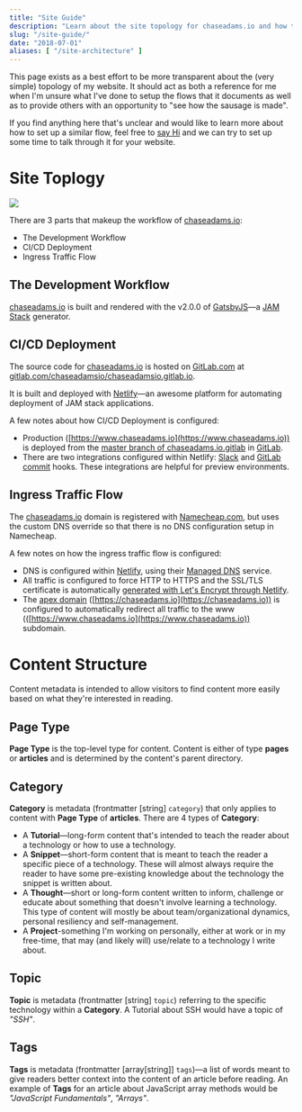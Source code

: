 ```yaml
---
title: "Site Guide"
description: "Learn about the site topology for chaseadams.io and how the content is structured."
slug: "/site-guide/"
date: "2018-07-01"
aliases: [ "/site-architecture" ]
---
```


This page exists as a best effort to be more transparent about the (very simple) topology of my website. It should act as both a reference for me when I'm unsure what I've done to setup the flows that it documents as well as to provide others with an opportunity to "see how the sausage is made".

If you find anything here that's unclear and would like to learn more about how to set up a similar flow, feel free to [say Hi](/contact) and we can try to set up some time to talk through it for your website.

# Site Toplogy

![](/img/chaseadams.io-topology@2x.png)

There are 3 parts that makeup the workflow of [chaseadams.io](https://www.chaseadams.io):

- The Development Workflow
- CI/CD Deployment
- Ingress Traffic Flow

## The Development Workflow

[chaseadams.io](https://www.chaseadams.io) is built and rendered with the v2.0.0 of [GatsbyJS](https://www.gatsbyjs.org/)—a [JAM Stack](https://jamstack.org/) generator.

## CI/CD Deployment

The source code for [chaseadams.io](https://www.chaseadams.io) is hosted on [GitLab.com](https://gitlab.com) at [gitlab.com/chaseadamsio/chaseadamsio.gitlab.io](https://gitlab.com/chaseadamsio/chaseadamsio.gitlab.io).

It is built and deployed with [Netlify](https://www.netlify.com/about/)—an awesome platform for automating deployment of JAM stack applications.

A few notes about how CI/CD Deployment is configured:

- Production ([https://www.chaseadams.io](https://www.chaseadams.io)) is deployed from the [master branch of chaseadams.io.gitlab](https://gitlab.com/chaseadamsio/chaseadamsio.gitlab.io/tree/master) in [GitLab](https://gitlab.com/chaseadamsio/chaseadamsio.gitlab.io).
- There are two integrations configured within Netlify: [Slack](https://www.netlify.com/blog/2016/07/18/shiny-slack-notifications-from-netlify/) and [GitLab commit](https://www.netlify.com/blog/2016/07/13/gitlab-integration-for-netlify/) hooks. These integrations are helpful for preview environments.

## Ingress Traffic Flow

The [chaseadams.io](https://www.chaseadams.io) domain is registered with [Namecheap.com](https://www.namecheap.com), but uses the custom DNS override so that there is no DNS configuration setup in Namecheap.

A few notes on how the ingress traffic flow is configured:

- DNS is configured within [Netlify](https://www.netlify.com/about/), using their [Managed DNS](https://www.netlify.com/docs/dns/) service.
- All traffic is configured to force HTTP to HTTPS and the SSL/TLS certificate is automatically [generated with Let's Encrypt through Netlify](https://www.netlify.com/docs/ssl/).
- The [apex domain](https://www.netlify.com/blog/2017/02/28/to-www-or-not-www/) ([https://chaseadams.io](https://chaseadams.io)) is configured to automatically redirect all traffic to the www (([https://www.chaseadams.io](https://www.chaseadams.io)) subdomain.

# Content Structure

Content metadata is intended to allow visitors to find content more easily based on what they're interested in reading.

## Page Type

**Page Type** is the top-level type for content. Content is either of type **pages** or **articles** and is determined by the content's parent directory.

## Category

**Category** is metadata (frontmatter [string] `category`) that only applies to content with **Page Type** of **articles**. There are 4 types of **Category**:

- A **Tutorial**—long-form content that's intended to teach the reader about a technology or how to use a technology.
- A **Snippet**—short-form content that is meant to teach the reader a specific piece of a technology. These will almost always require the reader to have some pre-existing knowledge about the technology the snippet is written about.
- A **Thought**—short or long-form content written to inform, challenge or educate about something that doesn't involve learning a technology. This type of content will mostly be about team/organizational dynamics, personal resiliency and self-management.
- A **Project**-something I'm working on personally, either at work or in my free-time, that may (and likely will) use/relate to a technology I write about.

## Topic

**Topic** is metadata (frontmatter [string] `topic`) referring to the specific technology within a **Category**. A Tutorial about SSH would have a topic of _"SSH"_.

## Tags

**Tags** is metadata (frontmatter [array[string]] `tags`)—a list of words meant to give readers better context into the content of an article before reading. An example of **Tags** for an article about JavaScript array methods would be _"JavaScript Fundamentals"_, _"Arrays"_.
